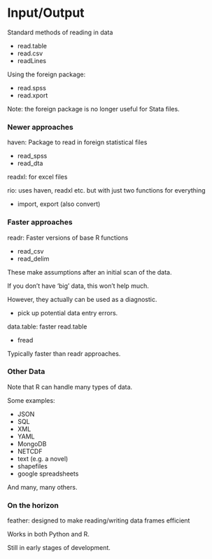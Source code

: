 # Input/Output

Standard methods of reading in data

- <span class="func">read.table</span>
- <span class="func">read.csv</span>
- <span class="func">readLines</span>

Using the <span class="pack">foreign</span> package:

- <span class="func">read.spss</span>
- <span class="func">read.xport</span>

Note: the foreign package is no longer useful for Stata files.


### Newer approaches

<span class="pack">haven</span>: Package to read in foreign statistical files

  - <span class="func">read_spss</span>
  - <span class="func">read_dta</span>

<span class="pack">readxl</span>: for excel files

<span class="pack">rio</span>: uses haven, readxl etc. but with just two functions for everything

- <span class="func">import</span>, <span class="func">export</span> (also <span class="func">convert</span>)


### Faster approaches

<span class="pack">readr</span>: Faster versions of base R functions

  - <span class="func">read_csv</span>
  - <span class="func">read_delim</span>

These make assumptions after an initial scan of the data.

If you don't have 'big' data, this won't help much.

However, they actually can be used as a diagnostic.

  - pick up potential data entry errors.


<span class="pack">data.table</span>: faster read.table

  - <span class="func">fread</span>

Typically faster than <span class="pack">readr</span> approaches.


### Other Data

Note that R can handle many types of data.

Some examples:

- JSON
- SQL
- XML
- YAML
- MongoDB
- NETCDF
- text (e.g. a novel)
- shapefiles
- google spreadsheets

And many, many others.


### On the horizon
 
<span class="pack">feather</span>: designed to make reading/writing data frames efficient

Works in both Python and R.

Still in early stages of development.